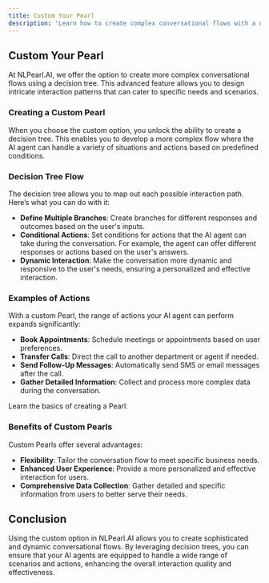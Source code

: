 ```yaml
---
title: Custom Your Pearl
description: 'Learn how to create complex conversational flows with a decision tree in NLPearl.AI.'
---
```



## Custom Your Pearl

At NLPearl.AI, we offer the option to create more complex conversational flows using a decision tree. This advanced feature allows you to design intricate interaction patterns that can cater to specific needs and scenarios.

### Creating a Custom Pearl

When you choose the custom option, you unlock the ability to create a decision tree. This enables you to develop a more complex flow where the AI agent can handle a variety of situations and actions based on predefined conditions.

### Decision Tree Flow

The decision tree allows you to map out each possible interaction path. Here’s what you can do with it:

- **Define Multiple Branches**: Create branches for different responses and outcomes based on the user's inputs.
- **Conditional Actions**: Set conditions for actions that the AI agent can take during the conversation. For example, the agent can offer different responses or actions based on the user's answers.
- **Dynamic Interaction**: Make the conversation more dynamic and responsive to the user's needs, ensuring a personalized and effective interaction.

### Examples of Actions

With a custom Pearl, the range of actions your AI agent can perform expands significantly:

- **Book Appointments**: Schedule meetings or appointments based on user preferences.
- **Transfer Calls**: Direct the call to another department or agent if needed.
- **Send Follow-Up Messages**: Automatically send SMS or email messages after the call.
- **Gather Detailed Information**: Collect and process more complex data during the conversation.

<CardGroup cols={1}>
  <Card
    title="Create Your Pearl"
    icon="wand-magic"
    href="/pages/create_pearl"
  >
    Learn the basics of creating a Pearl.
  </Card>
</CardGroup>

### Benefits of Custom Pearls

Custom Pearls offer several advantages:

- **Flexibility**: Tailor the conversation flow to meet specific business needs.
- **Enhanced User Experience**: Provide a more personalized and effective interaction for users.
- **Comprehensive Data Collection**: Gather detailed and specific information from users to better serve their needs.

## Conclusion

Using the custom option in NLPearl.AI allows you to create sophisticated and dynamic conversational flows. By leveraging decision trees, you can ensure that your AI agents are equipped to handle a wide range of scenarios and actions, enhancing the overall interaction quality and effectiveness.

